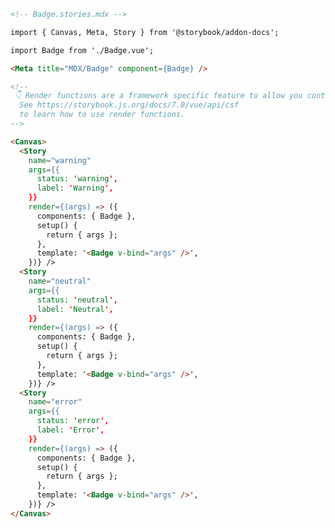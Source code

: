 ```md
<!-- Badge.stories.mdx -->

import { Canvas, Meta, Story } from '@storybook/addon-docs';

import Badge from './Badge.vue';

<Meta title="MDX/Badge" component={Badge} />

<!--
 👇 Render functions are a framework specific feature to allow you control on how the component renders.
  See https://storybook.js.org/docs/7.0/vue/api/csf
  to learn how to use render functions.
-->

<Canvas>
  <Story 
    name="warning"
    args={{
      status: 'warning',
      label: 'Warning',
    }}
    render={(args) => ({
      components: { Badge },
      setup() {
        return { args };
      },
      template: '<Badge v-bind="args" />',
    })} />
  <Story 
    name="neutral"
    args={{
      status: 'neutral',
      label: 'Neutral',
    }}
    render={(args) => ({
      components: { Badge },
      setup() {
        return { args };
      },
      template: '<Badge v-bind="args" />',
    })} />
  <Story 
    name="error"
    args={{
      status: 'error',
      label: 'Error',
    }}
    render={(args) => ({
      components: { Badge },
      setup() {
        return { args };
      },
      template: '<Badge v-bind="args" />',
    })} />
</Canvas>
```